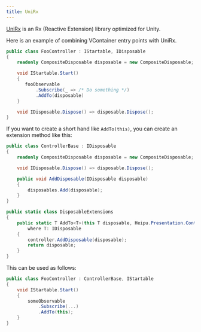```yaml
---
title: UniRx
---
```


[UniRx](https://github.com/neuecc/UniRx) is an Rx (Reactive Extension) library optimized for Unity.

Here is an example of combining VContainer entry points with UniRx.

```csharp
public class FooController : IStartable, IDisposable
{
    readonly CompositeDisposable disposable = new CompositeDisposable;

    void IStartable.Start()
    {
       fooObservable
           .Subscribe(_ => /* Do something */)
           .AddTo(disposable)
    }

    void IDisposable.Dispose() => disposable.Dispose();
}
```

If you want to create a short hand like `AddTo(this)`, you can create an extension method like this:
```csharp
public class ControllerBase : IDisposable
{
    readonly CompositeDisposable disposable = new CompositeDisposable;

    void IDisposable.Dispose() => disposable.Dispose();

    public void AddDisposable(IDisposable disposable)
    {
        disposables.Add(disposable);
    }
}

public static class DisposableExtensions
{
    public static T AddTo<T>(this T disposable, Heipu.Presentation.Controllers.ControllerBase controller)
        where T: IDisposable
    {
        controller.AddDisposable(disposable);
        return disposable;
    }
}
```

This can be used as follows:

```csharp
public class FooController : ControllerBase, IStartable
{
    void IStartable.Start()
    {
        someObservable
            .Subscribe(...)
            .AddTo(this);
    }
}
```